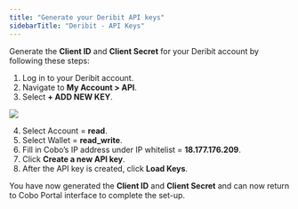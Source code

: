 ```yaml
---
title: "Generate your Deribit API keys"
sidebarTitle: "Deribit - API Keys"
---
```


Generate the **Client ID** and **Client Secret** for your Deribit account by following these steps:

1) Log in to your Deribit account.
2) Navigate to **My Account > API**.
3) Select **+ ADD NEW KEY**.

<img src="/en/images/exchange-wallet/deribit.png" className="screenshot_full_screen"/>

4) Select Account = **read**.
5) Select Wallet = **read_write**.
6) Fill in Cobo’s IP address under IP whitelist = **18.177.176.209**.
7) Click **Create a new API key**.
8) After the API key is created, click **Load Keys**.

You have now generated the **Client ID** and **Client Secret** and can now return to Cobo Portal interface to complete the set-up.
